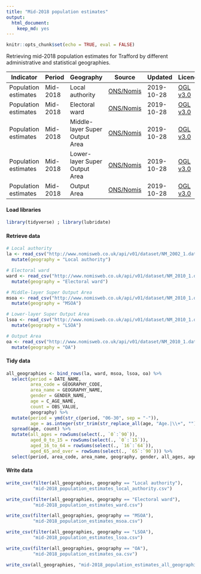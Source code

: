 ```yaml
---
title: "Mid-2018 population estimates"
output:
  html_document:
    keep_md: yes
---
```


```r
knitr::opts_chunk$set(echo = TRUE, eval = FALSE)
```

Retrieving mid-2018 population estimates for Trafford by different administrative and statistical geographies.    


|Indicator |Period |Geography |Source |Updated |Licence |
|---|---|---|---|---|---|
|Population estimates |Mid-2018 |Local authority |<a href="https://www.nomisweb.co.uk/query/construct/summary.asp?mode=construct&version=0&dataset=2002" target="_blank">ONS/Nomis</a> |2019-10-28 |<a href="http://www.nationalarchives.gov.uk/doc/open-government-licence/version/3/" target="_blank">OGL v3.0</a> |
|Population estimates |Mid-2018 |Electoral ward |<a href="https://www.nomisweb.co.uk/query/construct/summary.asp?mode=construct&version=0&dataset=2010" target="_blank">ONS/Nomis</a> |2019-10-28 |<a href="http://www.nationalarchives.gov.uk/doc/open-government-licence/version/3/" target="_blank">OGL v3.0</a> |
|Population estimates |Mid-2018 |Middle-layer Super Output Area |<a href="https://www.nomisweb.co.uk/query/construct/summary.asp?mode=construct&version=0&dataset=2010" target="_blank">ONS/Nomis</a> |2019-10-28 |<a href="http://www.nationalarchives.gov.uk/doc/open-government-licence/version/3/" target="_blank">OGL v3.0</a> |
|Population estimates |Mid-2018 |Lower-layer Super Output Area |<a href="https://www.nomisweb.co.uk/query/construct/summary.asp?mode=construct&version=0&dataset=2010" target="_blank">ONS/Nomis</a> |2019-10-28 |<a href="http://www.nationalarchives.gov.uk/doc/open-government-licence/version/3/" target="_blank">OGL v3.0</a> |
|Population estimates |Mid-2018 |Output Area |<a href="https://www.nomisweb.co.uk/query/construct/summary.asp?mode=construct&version=0&dataset=2010" target="_blank">ONS/Nomis</a> |2019-10-28 |<a href="http://www.nationalarchives.gov.uk/doc/open-government-licence/version/3/" target="_blank">OGL v3.0</a> |

#### Load libraries
```r
library(tidyverse) ; library(lubridate)
```

#### Retrieve data
```r
# Local authority
la <- read_csv("http://www.nomisweb.co.uk/api/v01/dataset/NM_2002_1.data.csv?geography=1820327969&date=latest&gender=1,2&c_age=101...191&measures=20100&select=date_name,geography_name,geography_code,gender_name,c_age_name,measures_name,obs_value,obs_status_name") %>% 
  mutate(geography = "Local authority")

# Electoral ward
ward <- read_csv("http://www.nomisweb.co.uk/api/v01/dataset/NM_2010_1.data.csv?geography=1660945005...1660945019,1660945021,1660945020,1660945022...1660945025&date=latest&gender=1,2&c_age=101...191&measures=20100&select=date_name,geography_name,geography_code,gender_name,c_age_name,measures_name,obs_value,obs_status_name") %>% 
  mutate(geography = "Electoral ward")

# Middle-layer Super Output Area
msoa <- read_csv("http://www.nomisweb.co.uk/api/v01/dataset/NM_2010_1.data.csv?geography=1245709510...1245709537&date=latest&gender=1,2&c_age=101...191&measures=20100&select=date_name,geography_name,geography_code,gender_name,c_age_name,measures_name,obs_value,obs_status_name") %>% 
  mutate(geography = "MSOA")

# Lower-layer Super Output Area
lsoa <- read_csv("http://www.nomisweb.co.uk/api/v01/dataset/NM_2010_1.data.csv?geography=1249908541...1249908544,1249908617,1249908620,1249908548...1249908551,1249908553,1249908573,1249908618,1249908619,1249908621,1249908545...1249908547,1249908577,1249908578,1249908554...1249908556,1249908560,1249908563,1249908587,1249908589,1249908591,1249908614,1249908615,1249908557...1249908559,1249908562,1249908564,1249908588,1249908590,1249908611,1249908616,1249908630...1249908634,1249908552,1249908561,1249908565,1249908629,1249908635,1249908574...1249908576,1249908612,1249908613,1249908579,1249908581,1249908582,1249908586,1249908597,1249908598,1249908601...1249908603,1249908530,1249908531,1249908596,1249908606,1249908610,1249908529,1249908592...1249908595,1249908580,1249908583...1249908585,1249908604,1249908536...1249908540,1249908534,1249908605,1249908607...1249908609,1249908523,1249908524,1249908527,1249908599,1249908600,1249908522,1249908526,1249908528,1249908532,1249908535,1249908533,1249908622,1249908627,1249908628,1249908642,1249908636,1249908638...1249908640,1249908643,1249908525,1249908623,1249908624,1249908637,1249908641,1249908510,1249908512,1249908521,1249908625,1249908626,1249908506...1249908508,1249908511,1249908519,1249908515,1249908516,1249908520,1249908571,1249908572,1249908509,1249908513,1249908514,1249908517,1249908518,1249908566...1249908570&date=latest&gender=1,2&c_age=101...191&measures=20100&select=date_name,geography_name,geography_code,gender_name,c_age_name,measures_name,obs_value,obs_status_name") %>% 
  mutate(geography = "LSOA")

# Output Area
oa <- read_csv("http://www.nomisweb.co.uk/api/v01/dataset/NM_2010_1.data.csv?geography=1254126722...1254127431,1254260803...1254260823&date=latest&gender=1,2&c_age=101...191&measures=20100&select=date_name,geography_name,geography_code,gender_name,c_age_name,measures_name,obs_value,obs_status_name") %>% 
  mutate(geography = "OA")
```

#### Tidy data
```r
all_geographies <- bind_rows(la, ward, msoa, lsoa, oa) %>% 
  select(period = DATE_NAME,
         area_code = GEOGRAPHY_CODE,
         area_name = GEOGRAPHY_NAME,
         gender = GENDER_NAME,
         age = C_AGE_NAME,
         count = OBS_VALUE,
         geography) %>% 
  mutate(period = ymd(str_c(period, "06-30", sep = "-")),
         age = as.integer(str_trim(str_replace_all(age, "Age.|\\+", ""))))  %>% 
  spread(age, count) %>% 
  mutate(all_ages = rowSums(select(., `0`:`90`)),
         aged_0_to_15 = rowSums(select(., `0`:`15`)),
         aged_16_to_64 = rowSums(select(., `16`:`64`)),
         aged_65_and_over = rowSums(select(., `65`:`90`))) %>% 
  select(period, area_code, area_name, geography, gender, all_ages, aged_0_to_15, aged_16_to_64, aged_65_and_over, everything()) 
```

#### Write data
```r
write_csv(filter(all_geographies, geography == "Local authority"), 
          "mid-2018_population_estimates_local_authority.csv")

write_csv(filter(all_geographies, geography == "Electoral ward"), 
          "mid-2018_population_estimates_ward.csv")

write_csv(filter(all_geographies, geography == "MSOA"), 
          "mid-2018_population_estimates_msoa.csv")

write_csv(filter(all_geographies, geography == "LSOA"), 
          "mid-2018_population_estimates_lsoa.csv")

write_csv(filter(all_geographies, geography == "OA"), 
          "mid-2018_population_estimates_oa.csv")

write_csv(all_geographies, "mid-2018_population_estimates_all_geographies.csv")
```

